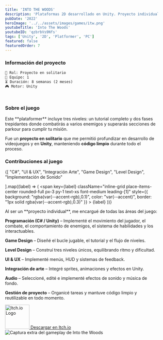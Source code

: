 ```yaml
---
title: 'INTO THE WOODS'
description: 'Plataformas 2D desarrollado en Unity. Proyecto individual. (8 semanas)'
pubDate: '2022'
heroImage: '../../assets/images/games/itw.png'
youtubeTitle: 'Into The Woods'
youtubeID: 'qzbrbVs9Nfs'
tags: ['Unity', '2D', 'Platformer', 'PC']
featured: false
featuredOrder: 7 
---
```



###  **Información del proyecto**  

```markdown
👤 Rol: Proyecto en solitario
👥 Equipo: 1  
⏳ Duración: 8 semanas (2 meses)  
🎮 Motor: Unity  
```

<br />

###  **Sobre el juego**

<div className="text-justify">
Este **plataformer** incluye tres niveles: un tutorial completo y dos fases trepidantes donde combatirás a varios enemigos y superarás secciones de parkour para cumplir tu misión.

Fue un **proyecto en solitario** que me permitió profundizar en desarrollo de videojuegos y en **Unity**, manteniendo **código limpio** durante todo el proceso.
</div>

### **Contribuciones al juego**

<div className="mt-4 mb-4 flex flex-wrap gap-2 ">
  {[
    "C#",
    "UI & UX",
    "Integración Arte",
    "Game Design",
    "Level Design",
    "Implementación de Sonido"

  ].map((label) => (
    <span
      key={label}
      className="inline-grid place-items-center rounded-full px-3 py-1 text-xs font-medium leading-[1]"
      style={{
        background: "rgba(var(--accent-rgb),0.1)",
        color: "var(--accent)",
        border: "1px solid rgba(var(--accent-rgb),0.3)"
      }}
    >
      {label}
    </span>
  ))}
</div>

<div className="text-justify">
Al ser un **proyecto individual**, me encargué de todas las áreas del juego:

**Programación (C# / Unity)** – Implementé el movimiento del jugador, el combate, el comportamiento de enemigos, el sistema de habilidades y los interactuables.

**Game Design** – Diseñé el bucle jugable, el tutorial y el flujo de niveles.

**Level Design** – Construí tres niveles únicos, equilibrando ritmo y dificultad.

**UI & UX** – Implementé menús, HUD y sistemas de feedback.

**Integración de arte** – Integré sprites, animaciones y efectos en Unity.

**Audio** – Seleccioné, edité e implementé efectos de sonido y música de fondo.

**Gestión de proyecto** – Organicé tareas y mantuve código limpio y reutilizable en todo momento.
</div>

<div className="flex flex-col items-center my-8">
  <a
    href="https://nahuelcode.itch.io/in-to-the-woods"  
    target="_blank"
    rel="noopener noreferrer"
    className="flex flex-col items-center group"
  >
    <img
      src={imageItchio}               
      alt="Itch.io Logo"
      width="80"
      height="80"
      className="mb-3 transition-transform duration-200 group-hover:scale-110"
    />
    <span className="text-lg font-semibold text-[#FFFFFF] group-hover:text-[#1338BE] transition">
      Descargar en Itch.io
    </span>
  </a>
</div>

<div className="flex justify-center my-6">
  <Image src={image}
    alt="Captura extra del gameplay de Into the Woods" 
  className="w-full max-w-3xl h-auto rounded-xl shadow"
  />
</div>




